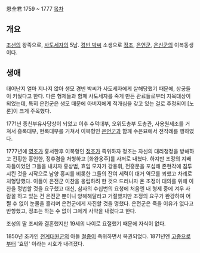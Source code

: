 恩全君 
1759 ~ 1777
[[목차]]
== 개요 ==
[[조선]]의 왕족으로, [[사도세자]]의 5남. [[경빈 박씨]] 소생으로 [[정조]], [[은언군]], [[은신군]]의 이복동생이다.
 
== 생애 ==
태어난지 얼마 지나지 않아 생모 경빈 박씨가 사도세자에게 살해당했기 때문에, 상궁들이 키웠다고 한다. 다른 형제들과 함께 사도세자를 죽게 만든 관료들로부터 지목대상이 되었는데, 특히 은전군은 생모 때문에 아버지에게 적개심을 갖고 있는 걸로 추정되어 [노론]이 크게 주목했다.

1771년 종친부유사당상이 되었고 이후 수덕대부, 오위도총부 도총관, 사용원제조를 거쳐서 흥록대부, 현록대부를 거쳐서 이복형인 [[은언군]]과 함께 수은묘에서 전작례를 행하였다.

1777년에 [[영조]]가 훙서한후 이복형인 [[정조]]가 즉위하자 정조는 자신의 대리청정을 방해하고 전횡한 홍인한, 정후겸을 처형하고 [화완옹주]를 사저로 내쳤다. 하지만 조정의 지배자들이었던 그들을 내치자 홍상범, 효임 모자가 강용휘, 전흥문을 포섭해 존현각에 침투시킨 것을 시작으로 남양 홍씨를 비롯한 그들의 잔여 세력이 대거 역모를 꾀했고 차례로 처형당했다. 이들이 은전군 이찬을 옹립하려 한 것으 드러나자 온 조정이 대의를 위해 이찬을 정법할 것을 요구했고 대신, 삼사의 수십번의 요청에 처음엔 내 형제 중에 겨우 사람꼴 하고 있는 건 은전군 뿐이니 양해해달라고 거절했지만 조정의 요구가 완강하여 어쩔 수 없이 눈물을 흘리며 은전군에게 자진할 것을 명했다. 은전군은 죽을 이유가 없다고 반항했고, 정조는 하는 수 없이 그에게 사약을 내렸다고 한다.

조성의 딸 조씨와 결혼했지만 19세의 나이로 요절했기 때문에 자식이 없다.

1850년 조카인 [[전계대원군]]의 아들 [[철종]]이 즉위하면서 복권되었다. 1871년엔 [[고종(조선)|고종]]으로부터 '효민' 이라는 시호가 내려졌다.

